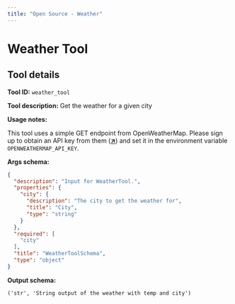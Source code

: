 ```yaml
---
title: "Open Source - Weather"
---
```

<!-- WARNING: This file is auto-generated by generate_tool_docs.py. Do not edit manually. -->


# Weather Tool

<Intro />

## Tool details
**Tool ID:** `weather_tool`

**Tool description:** Get the weather for a given city

**Usage notes:**

This tool uses a simple GET endpoint from OpenWeatherMap. Please sign up to obtain an API key from them (<a href="https://home.openweathermap.org/users/sign_in" target="_blank">**↗**</a>) and set it in the environment variable `OPENWEATHERMAP_API_KEY`.

**Args schema:**
```json
{
  "description": "Input for WeatherTool.",
  "properties": {
    "city": {
      "description": "The city to get the weather for",
      "title": "City",
      "type": "string"
    }
  },
  "required": [
    "city"
  ],
  "title": "WeatherToolSchema",
  "type": "object"
}
```

**Output schema:**
```
('str', 'String output of the weather with temp and city')
```

